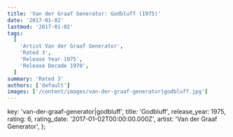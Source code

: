 ```yaml
---
title: 'Van der Graaf Generator: Godbluff (1975)'
date: '2017-01-02'
lastmod: '2017-01-02'
tags:
  [
    'Artist Van der Graaf Generator',
    'Rated 3',
    'Release Year 1975',
    'Release Decade 1970',
  ]
summary: 'Rated 3'
authors: ['default']
images: ['/content/images/van-der-graaf-generator|godbluff.jpg']
---
```


  key: 'van-der-graaf-generator|godbluff',
  title: 'Godbluff',
  release_year: 1975,
  rating: 6,
  rating_date: '2017-01-02T00:00:00.000Z',
  artist: 'Van der Graaf Generator',
};

<MusicRating data={data} />
